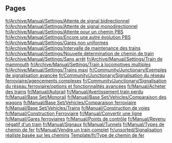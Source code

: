 
== Pages ==
[[fr/Archive/Manual/Settings/Attente de signal bidirectionnel]]
[[fr/Archive/Manual/Settings/Attente de signal monodirectionnel]]
[[fr/Archive/Manual/Settings/Attente pour un chemin PBS]]
[[fr/Archive/Manual/Settings/Encore une autre évolution PBS]]
[[fr/Archive/Manual/Settings/Gares non uniformes]]
[[fr/Archive/Manual/Settings/Intervalle de maintenance des trains]]
[[fr/Archive/Manual/Settings/Nouvelle détermination de chemin de train]]
[[fr/Archive/Manual/Settings/Sans arrêt]]
[[fr/Archive/Manual/Settings/Train de mammouth]]
[[fr/Archive/Manual/Settings/Train à locomotives multiples]]
[[fr/Archive/Manual/Settings/Trains maxi]]
[[fr/Community/Junctionary/Exemples de signalisation avancée]]
[[fr/Community/Junctionary/Signalisation du réseau ferroviaire/agencements complexes]]
[[fr/Community/Junctionary/Signalisation du réseau ferroviaire/options et fonctionnalités avancées]]
[[fr/Manual/Acheter des trains]]
[[fr/Manual/Autorail]]
[[fr/Manual/Avertissement train perdu]]
[[fr/Manual/Base Set/Monorail]]
[[fr/Manual/Base Set/Vehicles/Comparaison des wagons]]
[[fr/Manual/Base Set/Vehicles/Comparaison ferroviaire]]
[[fr/Manual/Base Set/Vehicles/Trains]]
[[fr/Manual/Construction de voies]]
[[fr/Manual/Construction Ferroviaire]]
[[fr/Manual/Convertir une ligne]]
[[fr/Manual/Gares ferroviaires]]
[[fr/Manual/Points de contrôle]]
[[fr/Manual/Revenu négatif d'un train]]
[[fr/Manual/Signaux]]
[[fr/Manual/Tunnels]]
[[fr/Manual/Types de chemin de fer]]
[[fr/Manual/Vendre un train complet]]
[[fr/unsorted/Signalisation réaliste basée sur les chemins]]
[[Template/fr/Type de chemin de fer]]

